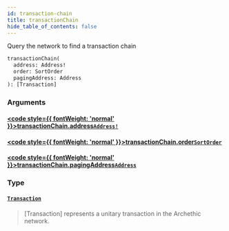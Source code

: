 ```yaml
---
id: transaction-chain
title: transactionChain
hide_table_of_contents: false
---
```








Query the network to find a transaction chain

```graphql
transactionChain(
  address: Address!
  order: SortOrder
  pagingAddress: Address
): [Transaction]
```


### Arguments

#### [<code style={{ fontWeight: 'normal' }}>transactionChain.<b>address</b></code>](#)<Bullet />[`Address!`](/build/api/schema/scalars/address) <Badge class="secondary" text="non-null"/> <Badge class="secondary" text="scalar"/>
> 
> 

#### [<code style={{ fontWeight: 'normal' }}>transactionChain.<b>order</b></code>](#)<Bullet />[`SortOrder`](/build/api/schema/enums/sort-order) <Badge class="secondary" text="enum"/>
> 
> 

#### [<code style={{ fontWeight: 'normal' }}>transactionChain.<b>pagingAddress</b></code>](#)<Bullet />[`Address`](/build/api/schema/scalars/address) <Badge class="secondary" text="scalar"/>
> 
> 

### Type

#### [`Transaction`](/build/api/schema/objects/transaction) <Badge class="secondary" text="object"/>
> [Transaction] represents a unitary transaction in the Archethic network.
> 





